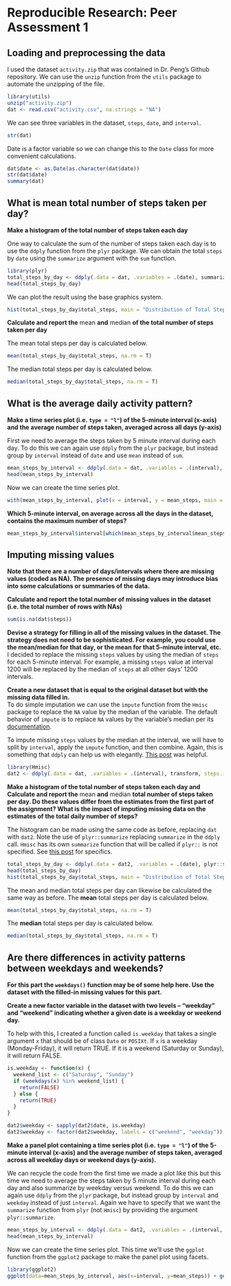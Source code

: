 # Reproducible Research: Peer Assessment 1


## Loading and preprocessing the data
I used the dataset `activity.zip` that was contained in Dr. Peng's Github repository. We can use the `unzip` function from the `utils` package to automate the unzipping of the file.
```r
library(utils)
unzip("activity.zip")
dat <- read.csv("activity.csv", na.strings = "NA")
```

We can see three variables in the dataset, `steps`, `date`, and `interval`.
```r
str(dat)
```

Date is a factor variable so we can change this to the `Date` class for more convenient calculations.

```r
dat$date <- as.Date(as.character(dat$date))
str(dat$date)
summary(dat)
```

## What is mean total number of steps taken per day?

**Make a histogram of the total number of steps taken each day**

One way to calculate the sum of the number of steps taken each day is to use the `ddply` function from the `plyr` package. We can obtain the total `steps` by `date` using the `summarize` argument with the `sum` function.
```r
library(plyr)
total_steps_by_day <- ddply(.data = dat, .variables = .(date), summarize, total_steps = sum(steps, na.rm = T))
head(total_steps_by_day)
```

We can plot the result using the base graphics system.

```r
hist(total_steps_by_day$total_steps, main = "Distribution of Total Steps by Day", xlab = "Total Steps")
```

**Calculate and report the** mean **and** median **of the total number of steps taken per day**

The mean total steps per day is calculated below.
```r
mean(total_steps_by_day$total_steps, na.rm = T)
```

The median total steps per day is calculated below.
```r
median(total_steps_by_day$total_steps, na.rm = T)
```

## What is the average daily activity pattern?
**Make a time series plot (i.e. `type = "l"`) of the 5-minute interval (x-axis) and the average number of steps taken, averaged across all days (y-axis)**

First we need to average the steps taken by 5 minute interval during each day. To do this we can again use `ddply` from the `plyr` package, but instead group by `interval` instead of `date` and use `mean` instead of `sum`.
```r
mean_steps_by_interval <- ddply(.data = dat, .variables = .(interval), summarize, mean_steps = mean(steps, na.rm = T))
head(mean_steps_by_interval)
```

Now we can create the time series plot.
```r
with(mean_steps_by_interval, plot(x = interval, y = mean_steps, main = "Mean Steps by Interval", ylab = "Mean Steps", xlab = "Interval", type = "l"))
```

**Which 5-minute interval, on average across all the days in the dataset, contains the maximum number of steps?**
```r
mean_steps_by_interval$interval[which(mean_steps_by_interval$mean_steps == max(mean_steps_by_interval$mean_steps))]
```

## Imputing missing values

**Note that there are a number of days/intervals where there are missing values (coded as NA). The presence of missing days may introduce bias into some calculations or summaries of the data.**

**Calculate and report the total number of missing values in the dataset (i.e. the total number of rows with NAs)**

```r
sum(is.na(dat$steps))
```

**Devise a strategy for filling in all of the missing values in the dataset. The strategy does not need to be sophisticated. For example, you could use the mean/median for that day, or the mean for that 5-minute interval, etc.**  
I decided to replace the missing `steps` values by using the median of `steps` for each 5-minute interval. For example, a missing `steps` value at interval 1200 will be replaced by the median of `steps` at all other days' 1200 intervals. 

**Create a new dataset that is equal to the original dataset but with the missing data filled in.**  
To do simple imputation we can use the `impute` function from the `Hmisc` package to replace the `NA` value by the median of the variable. The default behavior of `impute` is to replace `NA` values by the variable's median per its [documentation](http://svitsrv25.epfl.ch/R-doc/library/Hmisc/html/impute.html). 

To impute missing `steps` values by the median at the interval, we will have to split by `interval`, apply the `impute` function, and then combine. Again, this is something that `ddply` can help us with elegantly. [This post](http://stackoverflow.com/questions/9322773/how-to-replace-na-with-mean-by-subset-in-r-impute-with-plyr) was helpful. 

```r
library(Hmisc)
dat2 <- ddply(.data = dat, .variables = .(interval), transform, steps.i = impute(steps))
```

**Make a histogram of the total number of steps taken each day and Calculate and report the** mean **and** median **total number of steps taken per day. Do these values differ from the estimates from the first part of the assignment? What is the impact of imputing missing data on the estimates of the total daily number of steps?**  

The histogram can be made using the same code as before, replacing `dat` with `dat2`. Note the use of `plyr::summarize` replacing `summarize` in the `ddply` call. `Hmisc` has its own `summarize` function that will be called if `plyr::` is not specified. See [this post](http://www.ats.ucla.edu/stat/r/faq/referencing_objects.htm) for specifics.

```r
total_steps_by_day <- ddply(.data = dat2, .variables = .(date), plyr::summarize, total_steps = sum(steps.i, na.rm = T))
head(total_steps_by_day)
hist(total_steps_by_day$total_steps, main = "Distribution of Total Steps by Day (Imputed Data)", xlab = "Total Steps")
```

The mean and median total steps per day can likewise be calculated the same way as before. The **mean** total steps per day is calculated below.

```r
mean(total_steps_by_day$total_steps, na.rm = T)
```

The **median** total steps per day is calculated below.

```r
median(total_steps_by_day$total_steps, na.rm = T)
```

## Are there differences in activity patterns between weekdays and weekends?
**For this part the `weekdays()` function may be of some help here. Use the dataset with the filled-in missing values for this part.**

**Create a new factor variable in the dataset with two levels – “weekday” and “weekend” indicating whether a given date is a weekday or weekend day.**  

To help with this, I created a function called `is.weekday` that takes a single argument `x` that should be of class `Date` or `POSIXt`. If `x` is a weekday (Monday-Friday), it will return TRUE. If it is a weekend (Saturday or Sunday), it will return FALSE.
```r
is.weekday <- function(x) {
  weekend_list <- c("Saturday", "Sunday")
  if (weekdays(x) %in% weekend_list) {
    return(FALSE)
  } else {
    return(TRUE)
  } 
}

dat2$weekday <- sapply(dat2$date, is.weekday)
dat2$weekday <- factor(dat2$weekday, labels = c("weekend", "weekday"))
```
**Make a panel plot containing a time series plot (i.e. `type = "l"`) of the 5-minute interval (x-axis) and the average number of steps taken, averaged across all weekday days or weekend days (y-axis).**

We can recycle the code from the first time we made a plot like this but this time we need to average the steps taken by 5 minute interval during each day and also summarize by weekday versus weekend. To do this we can again use `ddply` from the `plyr` package, but instead group by `interval` and `weekday` instead of just `interval`. Again we have to specify that we want the `summarize` function from `plyr` (not `Hmisc`) by providing the argument `plyr::summarize`.
```r
mean_steps_by_interval <- ddply(.data = dat2, .variables = .(interval, weekday), plyr::summarize, mean_steps = mean(steps, na.rm = T))
head(mean_steps_by_interval)
```

Now we can create the time series plot. This time we'll use the `ggplot` function from the `ggplot2` package to make the panel plot using facets.
```r
library(ggplot2)
ggplot(data=mean_steps_by_interval, aes(x=interval, y=mean_steps)) + geom_line() + facet_grid(weekday ~ .) + ggtitle("Weekend vs. Weekday Steps by Interval") + ylab("Number of Steps")
```
